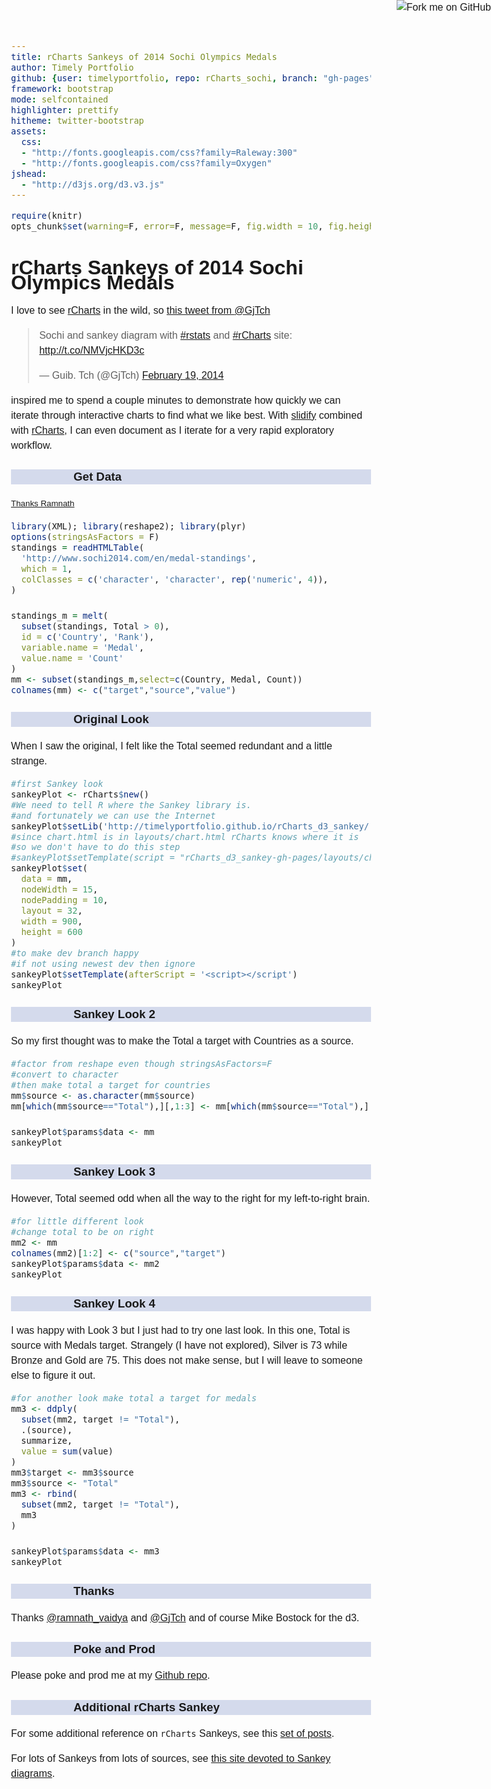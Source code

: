 ```yaml
---
title: rCharts Sankeys of 2014 Sochi Olympics Medals
author: Timely Portfolio
github: {user: timelyportfolio, repo: rCharts_sochi, branch: "gh-pages"}
framework: bootstrap
mode: selfcontained
highlighter: prettify
hitheme: twitter-bootstrap
assets:
  css:
  - "http://fonts.googleapis.com/css?family=Raleway:300"
  - "http://fonts.googleapis.com/css?family=Oxygen"
jshead:
  - "http://d3js.org/d3.v3.js"
---
```

```r
require(knitr)
opts_chunk$set(warning=F, error=F, message=F, fig.width = 10, fig.height = 6, results='asis', cache = F, tidy = F)
```

<style>
iframe.rChart{
  height: 700px !important;
}

body{
  font-family: 'Oxygen', sans-serif;
  font-size: 16px;
  line-height: 24px;
}

h1,h2,h3,h4 {
  font-family: 'Raleway', sans-serif;
}

.container { width: 900px; }

h3 {
  background-color: #D4DAEC;
  text-indent: 100px; 
}

h4 {
  text-indent: 100px;
}
</style>
  
<a href="https://github.com/timelyportfolio/rCharts_sochi"><img style="position: absolute; top: 0; right: 0; border: 0;" src="https://s3.amazonaws.com/github/ribbons/forkme_right_darkblue_121621.png" alt="Fork me on GitHub"></a>
  
# rCharts Sankeys of 2014 Sochi Olympics Medals

I love to see [rCharts](http://rcharts.io) in the wild, so [this tweet from @GjTch](https://twitter.com/GjTch/statuses/436015015183663104)

<blockquote class="twitter-tweet" lang="en"><p>Sochi and sankey diagram with <a href="https://twitter.com/search?q=%23rstats&amp;src=hash">#rstats</a> and <a href="https://twitter.com/search?q=%23rCharts&amp;src=hash">#rCharts</a> site: <a href="http://t.co/NMVjcHKD3c">http://t.co/NMVjcHKD3c</a></p>&mdash; Guib. Tch (@GjTch) <a href="https://twitter.com/GjTch/statuses/436015015183663104">February 19, 2014</a></blockquote>

inspired me to spend a couple minutes to demonstrate how quickly we can iterate through interactive charts to find what we like best.  With [slidify](http://slidify.org) combined with [rCharts](http://rcharts.io), I can even document as I iterate for a very rapid exploratory workflow.

### Get Data
<small class = "text-muted"><a href="https://gist.github.com/ramnathv/4b810adae24f168d4330">Thanks Ramnath</a></small>

```r
library(XML); library(reshape2); library(plyr)
options(stringsAsFactors = F)
standings = readHTMLTable(
  'http://www.sochi2014.com/en/medal-standings',
  which = 1,
  colClasses = c('character', 'character', rep('numeric', 4)),
)

standings_m = melt(
  subset(standings, Total > 0),
  id = c('Country', 'Rank'),
  variable.name = 'Medal',
  value.name = 'Count'
)
mm <- subset(standings_m,select=c(Country, Medal, Count))
colnames(mm) <- c("target","source","value")
```

### Original Look

When I saw the original, I felt like the Total seemed redundant and a little strange.

```r
#first Sankey look
sankeyPlot <- rCharts$new()
#We need to tell R where the Sankey library is.
#and fortunately we can use the Internet
sankeyPlot$setLib('http://timelyportfolio.github.io/rCharts_d3_sankey/')
#since chart.html is in layouts/chart.html rCharts knows where it is
#so we don't have to do this step
#sankeyPlot$setTemplate(script = "rCharts_d3_sankey-gh-pages/layouts/chart.html")
sankeyPlot$set(
  data = mm,
  nodeWidth = 15,
  nodePadding = 10,
  layout = 32,
  width = 900,
  height = 600
)
#to make dev branch happy
#if not using newest dev then ignore
sankeyPlot$setTemplate(afterScript = '<script></script')
sankeyPlot
```

### Sankey Look 2

So my first thought was to make the Total a target with Countries as a source.

```r
#factor from reshape even though stringsAsFactors=F
#convert to character
#then make total a target for countries
mm$source <- as.character(mm$source)
mm[which(mm$source=="Total"),][,1:3] <- mm[which(mm$source=="Total"),][,c(2,1,3)]

sankeyPlot$params$data <- mm
sankeyPlot
```

### Sankey Look 3

However, Total seemed odd when all the way to the right for my left-to-right brain.

```r
#for little different look
#change total to be on right
mm2 <- mm
colnames(mm2)[1:2] <- c("source","target")
sankeyPlot$params$data <- mm2
sankeyPlot
```

### Sankey Look 4

I was happy with Look 3 but I just had to try one last look.  In this one, Total is source with Medals target.  Strangely (I have not explored), Silver is 73 while Bronze and Gold are 75.  This does not make sense, but I will leave to someone else to figure it out.

```r
#for another look make total a target for medals
mm3 <- ddply(
  subset(mm2, target != "Total"),
  .(source),
  summarize,
  value = sum(value)
)
mm3$target <- mm3$source
mm3$source <- "Total"
mm3 <- rbind(
  subset(mm2, target != "Total"),
  mm3
)

sankeyPlot$params$data <- mm3
sankeyPlot
```

### Thanks
Thanks [@ramnath_vaidya](http://twitter.com/ramnath_vaidya) and [@GjTch](http://twitter.com/GjTch) and of course Mike Bostock for the d3.

### Poke and Prod
Please poke and prod me at my [Github repo](http://github.com/timelyportfolio/rCharts_sochi).

### Additional rCharts Sankey
For some additional reference on `rCharts` Sankeys, see this [set of posts](http://timelyportfolio.blogspot.com/search/label/sankey).

For lots of Sankeys from lots of sources, see [this site devoted to Sankey diagrams](http://www.sankey-diagrams.com/).
